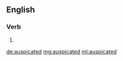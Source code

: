 ==English==

===Verb===
{{head|en}}

# {{en-past of|auspicate}}

[[de:auspicated]]
[[mg:auspicated]]
[[ml:auspicated]]